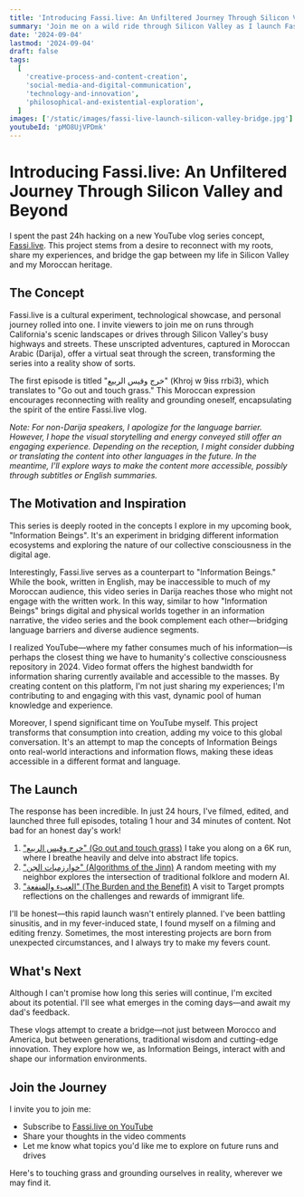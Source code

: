 ```yaml
---
title: 'Introducing Fassi.live: An Unfiltered Journey Through Silicon Valley and Beyond'
summary: 'Join me on a wild ride through Silicon Valley as I launch Fassi.live, a YouTube vlog series that bridges cultures, explores technology, and touches grass – all in Moroccan Arabic!'
date: '2024-09-04'
lastmod: '2024-09-04'
draft: false
tags:
  [
    'creative-process-and-content-creation',
    'social-media-and-digital-communication',
    'technology-and-innovation',
    'philosophical-and-existential-exploration',
  ]
images: ['/static/images/fassi-live-launch-silicon-valley-bridge.jpg']
youtubeId: 'pMO8UjVPDmk'
---
```


# Introducing Fassi.live: An Unfiltered Journey Through Silicon Valley and Beyond

I spent the past 24h hacking on a new YouTube vlog series concept, [Fassi.live](https://fassi.live). This project stems from a desire to reconnect with my roots, share my experiences, and bridge the gap between my life in Silicon Valley and my Moroccan heritage.

## The Concept

Fassi.live is a cultural experiment, technological showcase, and personal journey rolled into one. I invite viewers to join me on runs through California's scenic landscapes or drives through Silicon Valley's busy highways and streets. These unscripted adventures, captured in Moroccan Arabic (Darija), offer a virtual seat through the screen, transforming the series into a reality show of sorts.

The first episode is titled "خرج وقيس الربيع" (Khroj w 9iss rrbi3), which translates to "Go out and touch grass." This Moroccan expression encourages reconnecting with reality and grounding oneself, encapsulating the spirit of the entire Fassi.live vlog.

_Note: For non-Darija speakers, I apologize for the language barrier. However, I hope the visual storytelling and energy conveyed still offer an engaging experience. Depending on the reception, I might consider dubbing or translating the content into other languages in the future. In the meantime, I'll explore ways to make the content more accessible, possibly through subtitles or English summaries._

## The Motivation and Inspiration

This series is deeply rooted in the concepts I explore in my upcoming book, "Information Beings". It's an experiment in bridging different information ecosystems and exploring the nature of our collective consciousness in the digital age.

Interestingly, Fassi.live serves as a counterpart to "Information Beings." While the book, written in English, may be inaccessible to much of my Moroccan audience, this video series in Darija reaches those who might not engage with the written work. In this way, similar to how "Information Beings" brings digital and physical worlds together in an information narrative, the video series and the book complement each other—bridging language barriers and diverse audience segments.

I realized YouTube—where my father consumes much of his information—is perhaps the closest thing we have to humanity's collective consciousness repository in 2024. Video format offers the highest bandwidth for information sharing currently available and accessible to the masses. By creating content on this platform, I'm not just sharing my experiences; I'm contributing to and engaging with this vast, dynamic pool of human knowledge and experience.

Moreover, I spend significant time on YouTube myself. This project transforms that consumption into creation, adding my voice to this global conversation. It's an attempt to map the concepts of Information Beings onto real-world interactions and information flows, making these ideas accessible in a different format and language.

## The Launch

The response has been incredible. In just 24 hours, I've filmed, edited, and launched three full episodes, totaling 1 hour and 34 minutes of content. Not bad for an honest day's work!

1. ["خرج وقيس الربيع" (Go out and touch grass)](https://www.youtube.com/watch?v=pMO8UjVPDmk&list=PLENIoDP-NgCPvCYS-TPApwqUN1TzbXDIn)
   I take you along on a 6K run, where I breathe heavily and delve into abstract life topics.
2. ["خوارزميات الجن" (Algorithms of the Jinn)](https://www.youtube.com/watch?v=5MslKAh6T80&list=PLENIoDP-NgCPvCYS-TPApwqUN1TzbXDIn&index=2)
   A random meeting with my neighbor explores the intersection of traditional folklore and modern AI.
3. ["العبء والمنفعة" (The Burden and the Benefit)](https://www.youtube.com/watch?v=xHPO9iaxUFw&list=PLENIoDP-NgCPvCYS-TPApwqUN1TzbXDIn&index=3)
   A visit to Target prompts reflections on the challenges and rewards of immigrant life.

I'll be honest—this rapid launch wasn't entirely planned. I've been battling sinusitis, and in my fever-induced state, I found myself on a filming and editing frenzy. Sometimes, the most interesting projects are born from unexpected circumstances, and I always try to make my fevers count.

## What's Next

Although I can't promise how long this series will continue, I'm excited about its potential. I'll see what emerges in the coming days—and await my dad's feedback.

These vlogs attempt to create a bridge—not just between Morocco and America, but between generations, traditional wisdom and cutting-edge innovation. They explore how we, as Information Beings, interact with and shape our information environments.

## Join the Journey

I invite you to join me:

- Subscribe to [Fassi.live on YouTube](https://fassi.live)
- Share your thoughts in the video comments
- Let me know what topics you'd like me to explore on future runs and drives

Here's to touching grass and grounding ourselves in reality, wherever we may find it.
